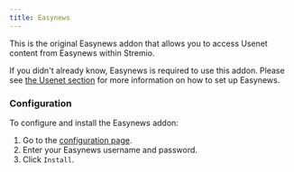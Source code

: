 ```yaml
---
title: Easynews
---
```



<StremioAddonButtons id="easynews" manifest="https://ea627ddf0ee7-easynews.baby-beamup.club/manifest.json" configurable={true} configurationRequired={true}/> 

This is the original Easynews addon that allows you to access Usenet content from Easynews within Stremio.

If you didn't already know, Easynews is required to use this addon. Please see [the Usenet section](/stremio/setup#how-do-i-use-usenet-with-stremio) for more information on how to set up Easynews.

<h3>Configuration</h3>

To configure and install the Easynews addon:

1. Go to the [configuration page](https://ea627ddf0ee7-easynews.baby-beamup.club/configure). 
2. Enter your Easynews username and password. 
3. Click `Install`.
